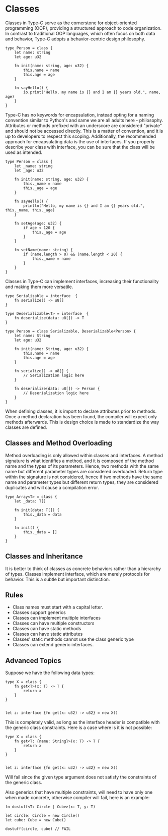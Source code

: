 # Classes

Classes in Type-C serve as the cornerstone for object-oriented programming (OOP), providing a structured approach to code organization. In contrast to traditional OOP languages, which often focus on both data and behavior, Type-C adopts a behavior-centric design philosophy.

```tc
type Person = class {
    let name: string
    let age: u32

    fn init(name: string, age: u32) {
        this.name = name
        this.age = age
    }

    fn sayHello() {
        io.print("Hello, my name is {} and I am {} years old.", name, age)
    }
}
```

Type-C has no keywords for encapsulation, instead opting for a naming convention similar to Python's and same we are all adults here - philosophy. Attributes or methods prefixed with an underscore are considered "private" and should not be accessed directly. This is a matter of convention, and it is up to developers to respect this scoping. Additionally, the recommended approach for encapsulating data is the use of interfaces. If you properly describe your class with interface, you can be sure that the class will be used as intended.

```tc
type Person = class {
    let _name: string
    let _age: u32

    fn init(name: string, age: u32) {
        this._name = name
        this._age = age
    }

    fn sayHello() {
        println("Hello, my name is {} and I am {} years old.", this._name, this._age)
    }

    fn setAge(age: u32) {
        if age < 120 {
            this._age = age
        }
    }

    fn setName(name: string) {
        if (name.length > 0) && (name.length < 20) {
            this._name = name
        }
    }
}
```

Classes in Type-C can implement interfaces, increasing their functionality and making them more versatile.

```tc
type Serializable = interface  {
    fn serialize() -> u8[]
}

type Deserializable<T> = interface  {
    fn deserialize(data: u8[]) -> T
}

type Person = class Serializable, Deserializable<Person> {
    let name: String
    let age: u32

    fn init(name: String, age: u32) {
        this.name = name
        this.age = age
    }

    fn serialize() -> u8[] {
        // Serialization logic here
    }

    fn deserialize(data: u8[]) -> Person {
        // Deserialization logic here
    }
}
```

When defining classes, it is import to declare attributes prior to methods. Once a method declaration has been found, the compiler will expect only methods afterwards. This is design choice is made to standardize the way classes are defined.

## Classes and Method Overloading
Method overloading is only allowed within classes and interfaces. A method signature is what identifies a method, and it is composed of the method name and the types of its parameters. Hence, two methods with the same name but different parameter types are considered overloaded. Return type within the signature is not considered, hence if two methods have the same name and parameter types but different return types, they are considered duplicates and will cause a compilation error.

```tc
type Array<T> = class {
    let _data: T[]

    fn init(data: T[]) {
        this._data = data
    }

    fn init() {
        this._data = []
    }
}
```

## Classes and Inheritance
It is better to think of classes as concrete behaviors rather than a hierarchy of types. Classes implement interface, which are merely protocols for behavior. This is a subtle but important distinction.

## Rules
- Class names must start with a capital letter.
- Classes support generics
- Classes can implement multiple interfaces
- Classes can have multiple constructors
- Classes can have static methods
- Classes can have static attributes
- Classes' static methods cannot use the class generic type
- Classes can extend generic interfaces.

## Advanced Topics

Suppose we have the following data types:

```tc
type X = class {
    fn get<T>(x: T) -> T {
        return x
    }
}


let z: interface {fn get(x: u32) -> u32} = new X()
```

This is completely valid, as long as the interface header is compatible with the generic class constraints. Here is a case where is it is not possible:

```
type X = class {
    fn get<T: {name: String}>(x: T) -> T {
        return x
    }
}


let z: interface {fn get(x: u32) -> u32} = new X()
```

Will fail since the given type argument does not satisfy the constraints of the generic class.

Also generics that have multiple constraints, will need to have only one when made concrete, otherwise compiler will fail, here is an example:

```tc
fn dostuff<T: Circle | Cube>(x: T, y: T)

let circle: Circle = new Circle()
let cube: Cube = new Cube()

dostuff(circle, cube) // FAIL
```
